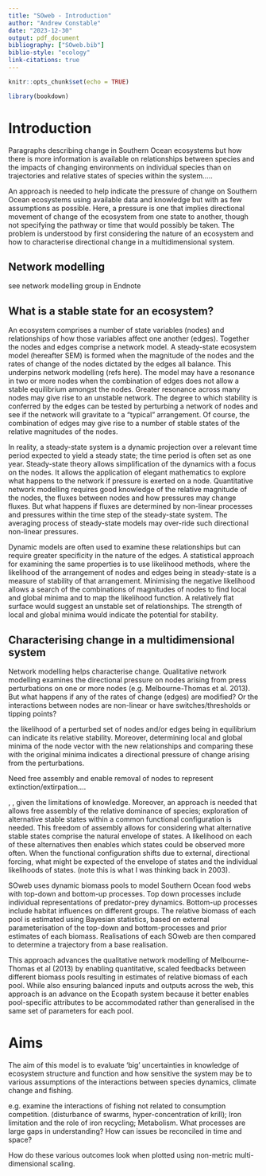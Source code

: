 ```yaml
---
title: "SOweb - Introduction"
author: "Andrew Constable"
date: "2023-12-30"
output: pdf_document
bibliography: ["SOweb.bib"]
biblio-style: "ecology"
link-citations: true
---
```


```r
knitr::opts_chunk$set(echo = TRUE)

library(bookdown)
```

# Introduction

Paragraphs describing change in Southern Ocean ecosystems but how there is more information is available on relationships between species and the impacts of changing environments on individual species than on trajectories and relative states of species within the system.....

An approach is needed to help indicate the pressure of change on Southern Ocean ecosystems using available data and knowledge but with as few assumptions as possible.  Here, a pressure is one that implies directional movement of change of the ecosystem from one state to another, though not specifying the pathway or time that would possibly be taken.  The problem is understood by first considering the nature of an ecosystem and how to characterise directional change in a multidimensional system.  
  
## Network modelling  
  
  see network modelling group in Endnote
  

  

## What is a stable state for an ecosystem?
An ecosystem comprises a number of state variables (nodes) and relationships of how those variables affect one another (edges).  Together the nodes and edges comprise a network model.  A steady-state ecosystem model (hereafter SEM) is formed when the magnitude of the nodes and the rates of change of the nodes dictated by the edges all balance.  This underpins network modelling (refs here).  The model may have a resonance in two or more nodes when the combination of edges does not allow a stable equilibrium amongst the nodes. Greater resonance across many nodes may give rise to an unstable network.  The degree to which stability is conferred by the edges can be tested by perturbing a network of nodes and see if the network will gravitate to a "typical" arrangement. Of course, the combination of edges may give rise to a number of stable states of the relative magnitudes of the nodes.  
  
In reality, a steady-state system is a dynamic projection over a relevant time period expected to yield a steady state; the time period is often set as one year.  Steady-state theory allows simplification of the dynamics with a focus on the nodes.  It allows the application of elegant mathematics to explore what happens to the network if pressure is exerted on a node.  Quantitative network modelling requires good knowledge of the relative magnitude of the nodes, the fluxes between nodes and how pressures may change fluxes.  But what happens if fluxes are determined by non-linear processes and pressures within the time step of the steady-state system.  The averaging process of steady-state models may over-ride such directional non-linear pressures.    
  
Dynamic models are often used to examine these relationships but can require greater specificity in the nature of the edges.  A statistical approach for examining the same properties is to use likelihood methods, where the likelihood of the arrangement of nodes and edges being in steady-state is a measure of stability of that arrangement.  Minimising the negative likelihood allows a search of the combinations of magnitudes of nodes to find local and global minima and to map the likelihood function.  A relatively flat surface would suggest an unstable set of relationships.  The strength of local and global minima would indicate the potential for stability. 

## Characterising change in a multidimensional system  
  
Network modelling helps characterise change.  Qualitative network modelling examines the directional pressure on nodes arising from press perturbations on one or more nodes (e.g. Melbourne-Thomas et al. 2013).  But what happens if any of the rates of change (edges) are modified?  Or the interactions between nodes are non-linear or have switches/thresholds or tipping points?  

the likelihood of a perturbed set of nodes and/or edges being in equilibrium can indicate its relative stability.  Moreover, determining local and global minima of the node vector with the new relationships and comparing these with the original minima indicates a directional pressure of change arising from the perturbations. 



Need free assembly and enable removal of nodes to represent extinction/extirpation....


, , given the limitations of knowledge.  Moreover, an approach is needed that allows free assembly of the relative dominance of species;  exploration of alternative stable states within a common functional configuration is needed.  This freedom of assembly allows for considering what alternative stable states comprise the natural envelope of states.  A likelihood on each of these alternatives then enables which states could be observed more often.  When the functional configuration shifts due to external, directional forcing, what might be expected of the envelope of states and the individual likelihoods of states. (note this is what I was thinking back in 2003). 

SOweb uses dynamic biomass pools to model Southern Ocean food webs with top-down and bottom-up processes. Top down processes include individual representations of predator-prey dynamics. Bottom-up processes include habitat influences on different groups.  The relative biomass of each pool is estimated using Bayesian statistics, based on external parameterisation of the top-down and bottom-processes and prior estimates of each biomass.  Realisations of each SOweb are then compared to determine a trajectory from a base realisation.
  
This approach advances the qualitative network modelling of Melbourne-Thomas et al (2013) by enabling quantitative, scaled feedbacks between different biomass pools resulting in estimates of relative biomass of each pool.  While also ensuring balanced inputs and outputs across the web, this approach is an advance on the Ecopath system because it better enables pool-specific attributes to be accommodated rather than generalised in the same set of parameters for each pool.  
  
# Aims  
  
The aim of this model is to evaluate 'big' uncertainties in knowledge of ecosystem structure and function and how sensitive the system may be to various assumptions of the interactions between species dynamics, climate change and fishing.  
  
e.g. examine the interactions of fishing not related to consumption competition. (disturbance of swarms, hyper-concentration of krill);  Iron limitation and the role of iron recycling; Metabolism.  What processes are large gaps in understanding?  How can issues be reconciled in time and space?  
  
How do these various outcomes look when plotted using non-metric multi-dimensional scaling.  
  
  


